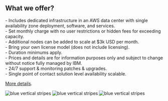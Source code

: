 
## What we offer?

<PageDescription>
- Includes dedicated infrastructure in an AWS data center with single availability zone deployment, software, and services.<br>
- Set monthly charge with no user restrictions or hidden fees for exceeding capacity.<br>
- Additional nodes can be added to scale at $3k USD per month.<br>
- Bring your own license model (does not include licensing).<br>
- Duration minimums apply.<br>
- Prices and details are for information purposes only and subject to change without notice fully managed by IBM.<br>
- 24/7 support & monitoring patches & upgrades.<br>
- Single point of contact solution level availability scalable.<br> 


[More details](https://github.com/carbon-design-system/gatsby-theme-carbon/blob/main/packages/example/src/pages/index.mdx).

</PageDescription>

<FeatureCard
    color="dark"
    href="/getting-started"
    title="Getting started"
    actionIcon="arrowRight"
    className="homepage-feature"
    >

<ArtDirection>

![blue vertical stripes](../images/blue-stripes-mobile.jpg)
![blue vertical stripes](../images/blue-stripes-tablet.jpg)
![blue vertical stripes](../images/blue-stripes.jpg)

</ArtDirection>

</FeatureCard>
